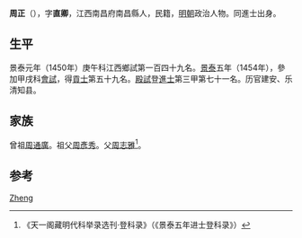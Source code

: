 {{about|明代政治人物|唐朝[[载初_(唐朝)|载初]]元年启用的历法|载初 (唐朝)#大事记}}

'''周正'''（{{bd|1418年||？}}），字'''直卿'''，江西南昌府南昌縣人，民籍，[[明朝|明朝]]政治人物。同進士出身。

== 生平 ==
景泰元年（1450年）庚午科江西鄉試第一百四十九名。[[景泰|景泰]]五年（1454年），參加甲戌科[[會試|會試]]，得[[貢士|貢士]]第五十九名。[[殿試|殿試]]登[[進士|進士]]第三甲第七十一名。历官建安、乐清知县。

== 家族 ==
曾祖[[周通廣|周通廣]]。祖父[[周彥秀|周彥秀]]。父[[周志雅|周志雅]]<ref>《天一阁藏明代科举录选刊·登科录》（《景泰五年进士登科录》）</ref>。

== 参考 ==
{{reflist}}

{{明朝人物小作品}}
{{景泰五年甲戌科殿試金榜}}
{{Authority control}}
{{DEFAULTSORT:Zhou周}}
[[Category:周姓|Zheng]]